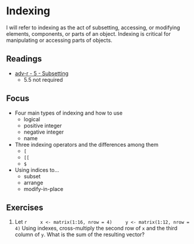 # Indexing


I will refer to indexing as the act of subsetting, accessing, or modifying elements, components, or parts of an object. Indexing is critical for manipulating or accessing parts of objects. 

## Readings

* [adv-r - 5 - Subsetting](https://adv-r.hadley.nz/subsetting.html)
    * 5.5 not required

## Focus

* Four main types of indexing and how to use
    * logical
    * positive integer
    * negative integer
    * name
* Three indexing operators and the differences among them
    * `[`
    * `[[`
    * `$`
* Using indices to...
    * subset
    * arrange
    * modify-in-place

## Exercises

1. Let 
    ```r
    x <- matrix(1:16, nrow = 4)
    y <- matrix(1:12, nrow = 4)
    ```
    Using indexes, cross-multiply the second row of `x` and the third column of `y`. What is the sum of the resulting vector?
    
